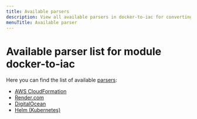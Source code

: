 ```yaml
---
title: Available parsers
description: View all available parsers in docker-to-iac for converting Docker Compose to cloud infrastructure templates. Supports major cloud providers.
menuTitle: Available parser
---
```


# Available parser list for module docker-to-iac

Here you can find the list of available [parsers](/docker-to-iac/parser-explanation):

- [AWS CloudFormation](/docker-to-iac/parser/aws-cloudformation)
- [Render.com](/docker-to-iac/parser/render.com)
- [DigitalOcean](/docker-to-iac/parser/digitalocean)
- [Helm (Kubernetes)](/docker-to-iac/parser/helm)
